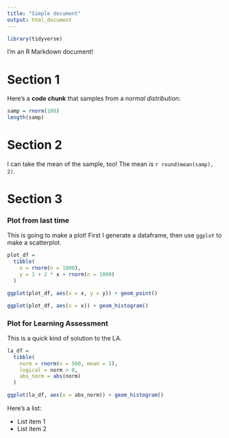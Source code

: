 ```yaml
---
title: "Simple document"
output: html_document
---
```


```r
library(tidyverse)
```

I'm an R Markdown document! 

# Section 1

Here's a **code chunk** that samples from 
a _normal distribution_:

```r
samp = rnorm(100)
length(samp)
```

# Section 2

I can take the mean of the sample, too!
The mean is `r round(mean(samp), 2)`.

# Section 3

### Plot from last time

This is going to make a plot! First I generate a dataframe, then use `ggplot` to make a scatterplot.  

```r
plot_df = 
  tibble(
    x = rnorm(n = 1000),
    y = 1 + 2 * x + rnorm(n = 1000)
  )

ggplot(plot_df, aes(x = x, y = y)) + geom_point()
```

```r
ggplot(plot_df, aes(x = x)) + geom_histogram()
```

### Plot for Learning Assessment

This is a quick kind of solution to the LA.

```r
la_df = 
  tibble(
    norm = rnorm(n = 500, mean = 1),
    logical = norm > 0,
    abs_norm = abs(norm)
  )

ggplot(la_df, aes(x = abs_norm)) + geom_histogram()
```

Here's a list:

* List item 1
* List item 2
